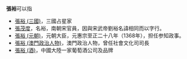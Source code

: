 '''張裕'''可以指
* [[張裕_(三國)|張裕 (三國)]]，三國占星家
* [[張茂度|張茂度]]，名裕，南朝宋官員，因與宋武帝劉裕名諱相同而以字行。
* [[張裕_(元朝)|張裕 (元朝)]]，元朝大臣，元惠宗至正二十八年（1368年），担任参知政事。
* [[張裕_(澳門政治人物)|張裕 (澳門政治人物)]]，澳門政治人物，曾任社會文化司司長
* [[張裕_(酒)|張裕 (酒)]]，中國大陸一家葡萄酒公司及品牌
{{消歧义|cat=二字中國相關消歧義}}